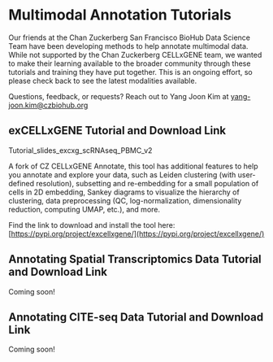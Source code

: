 # Multimodal Annotation Tutorials

Our friends at the Chan Zuckerberg San Francisco BioHub Data Science Team have been developing methods to help annotate multimodal data. While not supported by the Chan Zuckerberg CELLxGENE team, we wanted to make their learning available to the broader community through these tutorials and training they have put together. This is an ongoing effort, so please check back to see the latest modalities available.

Questions, feedback, or requests? Reach out to Yang Joon Kim at [yang-joon.kim@czbiohub.org](yang-joon.kim@czbiohub.org)


## exCELLxGENE Tutorial and Download Link

Tutorial_slides_excxg_scRNAseq_PBMC_v2

<EmbeddedGoogleSlides src="https://docs.google.com/presentation/d/1X-2PDfwTC7bAYvYQuQfvpoTeV9SVXFL99esuHVo8hrE/embed?start=false&loop=false&delayms=3000&slide=id.g210ee07bb6e_0_0" />

A fork of CZ CELLxGENE Annotate, this tool has additional features to help you annotate and explore your data, such as Leiden clustering (with user-defined resolution), subsetting and re-embedding for a small population of cells in 2D embedding, Sankey diagrams to visualize the hierarchy of clustering, data preprocessing (QC, log-normalization, dimensionality reduction, computing UMAP, etc.), and more.

Find the link to download and install the tool here: [https://pypi.org/project/excellxgene/](https://pypi.org/project/excellxgene/)


## Annotating Spatial Transcriptomics Data Tutorial and Download Link

Coming soon!

## Annotating CITE-seq Data Tutorial and Download Link

Coming soon!
